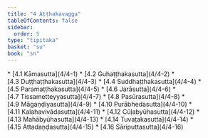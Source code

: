 ```yaml
---
title: "4 Aṭṭhakavagga"
tableOfContents: false
sidebar:
  order: 5
type: "tipitaka"
basket: "su"
book: "sn"
---
```



<DynamicBreadcrumb />



<TableOfContents book="sn" section="4">
* [4.1 Kāmasutta](4/4-1)
* [4.2 Guhaṭṭhakasutta](4/4-2)
* [4.3 Duṭṭhaṭṭhakasutta](4/4-3)
* [4.4 Suddhaṭṭhakasutta](4/4-4)
* [4.5 Paramaṭṭhakasutta](4/4-5)
* [4.6 Jarāsutta](4/4-6)
* [4.7 Tissametteyyasutta](4/4-7)
* [4.8 Pasūrasutta](4/4-8)
* [4.9 Māgaṇḍiyasutta](4/4-9)
* [4.10 Purābhedasutta](4/4-10)
* [4.11 Kalahavivādasutta](4/4-11)
* [4.12 Cūḷabyūhasutta](4/4-12)
* [4.13 Mahābyūhasutta](4/4-13)
* [4.14 Tuvaṭakasutta](4/4-14)
* [4.15 Attadaṇḍasutta](4/4-15)
* [4.16 Sāriputtasutta](4/4-16)
</TableOfContents>